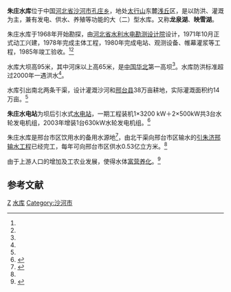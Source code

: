 {{Infobox Reservoir | 
|name                     = 朱庄水库
|nickname                 = 龙泉湖、映雪湖
|image                    = 
|image_caption            = 
|map                      = 
|map_caption              = 
|pushpin_map              = China
|pushpin_map_caption      = 朱庄水库在中国的位置
|code                     = BCE11710232
|class                    = 大（二）型水库
|location_of_reservoir    = [[河北省|河北省]][[沙河市|沙河市]][[孔庄乡|孔庄乡]]
|location_of_dam          = 朱庄村
|inflow                   = [[南澧河|沙河]]及其支流宋家庄川、将军墓川、<br />浆水川、路罗川
|outflow                  = [[南澧河|沙河]]（[[滏阳河|滏阳河]]支流）
|catchment_area           = 1220
|reservoir_area           = 18.07
|mean_depth               = 
|maximum_depth            = 
|flood_level              = 260.9 
|normal_water_level       = 251
|dead_water_level         = 220
|water_quality            = 
|island                   = 
|maximum_storage_capacity = 4.162亿
|normal_storage_capacity  = 2.625亿
|dead_storage_capacity    = 2.285亿
|type_of_dam              = 浆砌石重力坝
|elevation_of_dam         = 261.5
|height_of_dam            = 95
|length_of_dam            = 544
|width_of_dam             = 
|installed_capacity       = 4830千瓦
|irrigated_area           = 14万亩
|start                    = 1971年10月
|complete                 = 1985年4月
|cost                     = 1.3亿元
|emigrate                 = 
|latd = 37
|latm = 00
|lats = 28
|latNS = N
|longd = 114
|longm = 11
|longs = 28
|longEW = E
|website = 
|footnotes = <ref>{{Cite web |url=http://www.tsdh.net/%E6%B0%B4%E5%88%A9%E6%96%87%E7%8C%AE%E6%B1%87%E7%BC%96/PDF%E6%96%87%E6%A1%A3/%E4%B8%AD%E5%9B%BD%E6%B0%B4%E5%BA%93%E5%90%8D%E7%A7%B0%E4%BB%A3%E7%A0%81.pdf |title=中国水库名称代码 |accessdate=2020-10-12 |archive-date=2015-05-05 |archive-url=https://web.archive.org/web/20150505182029/http://www.tsdh.net/%E6%B0%B4%E5%88%A9%E6%96%87%E7%8C%AE%E6%B1%87%E7%BC%96/PDF%E6%96%87%E6%A1%A3/%E4%B8%AD%E5%9B%BD%E6%B0%B4%E5%BA%93%E5%90%8D%E7%A7%B0%E4%BB%A3%E7%A0%81.pdf |dead-url=yes }}</ref><ref name="朱庄水库">{{Cite web |url=http://travel.hebnews.cn/2010-07/09/content_260144.htm |title=朱庄水库 |access-date=2010-10-01 |archive-date=2010-07-24 |archive-url=https://web.archive.org/web/20100724033345/http://travel.hebnews.cn/2010-07/09/content_260144.htm |dead-url=no }}</ref><ref>{{Cite web |url=http://www.hebwp.com/gcyl/sk-zz.html |title=朱庄水库 |access-date=2010-08-29 |archive-date=2016-05-07 |archive-url=https://web.archive.org/web/20160507040650/http://www.hebwp.com/gcyl/sk-zz.html |dead-url=yes }}</ref><ref>[http://www.rx319.com/travel/lyshow.asp?id=64104 龙泉湖（朱庄水库）]{{Dead link|date=2019年11月 |bot=InternetArchiveBot |fix-attempted=yes }}</ref><ref>{{cite journal |title=从朱庄水库“96．8”洪水调度谈防洪调度计划的调整 |author=宋秀华 |journal=河北水利水电技术 |year=1998 |volume= |issue=3 |url=http://www.cqvip.com/qk/81075x/1998003/11426449.html }}</ref><ref>{{cite journal |title=朱庄水库水质时空变化规律分析 |author=乔光建 |journal=河北水利水电技术 |year=2003 |volume= |issue=1 |pages=38-39 |url=http://www.cqvip.com/qk/81075x/2003001/7401054.html }}</ref><ref name="郭伟">{{cite journal|title=朱庄水库生态旅游开发规划研究|author=郭伟，吴静，王丽丽|journal=生态经济|year=2007|volume=|issue=|pages=|url=http://www.lw23.com/pdf_e8ce4338-080b-4581-992f-72d0a595c21f/lunwen.pdf}}{{dead link|date=2018年3月 |bot=InternetArchiveBot |fix-attempted=yes }}</ref>
}}
'''朱庄水库'''位于中国[[河北省|河北省]][[沙河市|沙河市]][[孔庄乡|孔庄乡]]，地处[[太行山|太行山]]东麓[[浅丘|浅丘]]区，是以防洪、灌溉为主，兼有发电、供水、养殖等功能的大（二）型水库。又称'''龙泉湖'''、'''映雪湖'''。

朱庄水库于1968年开始勘探，由[[河北省水利水电勘测设计院|河北省水利水电勘测设计院]]设计，1971年10月正式动工兴建，1978年完成主体工程，1980年完成电站、观测设备、帷幕灌浆等工程，1985年竣工验收。<ref name="朱庄水库"/><ref name="郭伟"/>

水库大坝高95米，其中河床以上高65米，是[[中国华北|中国华北]]第一高坝<ref name="郭伟"/>。水库防洪标准超过2000年一遇洪水<ref name="朱庄水库"/>。

水库引出南北两条干渠，设计灌溉沙河和[[邢台县|邢台县]]38万亩耕地，实际灌溉面积约14万亩。<ref name="郭伟"/>

'''朱庄水电站'''为坝后引水式[[水电站|水电站]]，一期工程装机1×3200 kW＋2×500kW共3台水轮发电机组，2003年增装1台630kW水轮发电机组。<ref>{{cite journal |title=微机监控系统在朱庄水电站的应用 |author=周振雄 |journal=小水电 |year=2009 |volume= |issue=2 |pages=38-40 |url=http://www.cqvip.com/qk/96075x/2009002/30002153.html }}</ref>

朱庄水库是邢台市区饮用水的备用水源地<ref>{{Cite web |url=http://info.water.hc360.com/2010/09/201059222520.shtml |title=邢台朱庄水库水源地实行三等级保护 |access-date=2010-10-01 |archive-date=2016-03-08 |archive-url=https://web.archive.org/web/20160308011457/http://info.water.hc360.com/2010/09/201059222520.shtml |dead-url=no }}</ref>，由北干渠向邢台市区输水的[[引朱济邢输水工程|引朱济邢输水工程]]已经完工，每年可向邢台市区供水0.53亿立方米。<ref name="郭伟"/>

由于上游人口的增加及工农业发展，使得水体[[富营养化|富营养化]]。<ref>{{cite journal |title=朱庄水库水体富营养化机理分析及治理对策 |author=刘春广，乔光建 |journal=南水北调与水利科技 |year=2003 |volume= |issue= |pages= |url=http://www.cws.net.cn/Journal/nsbd/200305/19.html }}{{Dead link}}</ref>

==参考文献==
{{reflist}}

[[Category:河北水库|Z]]
[[Category:邢台地理|水库]]
[[Category:沙河市|Category:沙河市]]